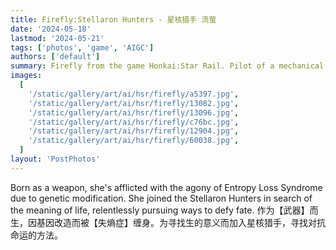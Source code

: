 ```yaml
---
title: Firefly:Stellaron Hunters - 星核猎手 流萤
date: '2024-05-18'
lastmod: '2024-05-21'
tags: ['photos', 'game', 'AIGC']
authors: ['default']
summary: Firefly from the game Honkai:Star Rail. Pilot of a mechanical armor. Fighter against destiny.
images:
  [
    '/static/gallery/art/ai/hsr/firefly/a5397.jpg',
    '/static/gallery/art/ai/hsr/firefly/13082.jpg',
    '/static/gallery/art/ai/hsr/firefly/13096.jpg',
    '/static/gallery/art/ai/hsr/firefly/c76bc.jpg',
    '/static/gallery/art/ai/hsr/firefly/12904.jpg',
    '/static/gallery/art/ai/hsr/firefly/60038.jpg',
  ]
layout: 'PostPhotos'
---
```


Born as a weapon, she's afflicted with the agony of Entropy Loss Syndrome due to genetic modification.
She joined the Stellaron Hunters in search of the meaning of life, relentlessly pursuing ways to defy fate.
作为【武器】而生，因基因改造而被【失熵症】缠身。为寻找生的意义而加入星核猎手，寻找对抗命运的方法。
